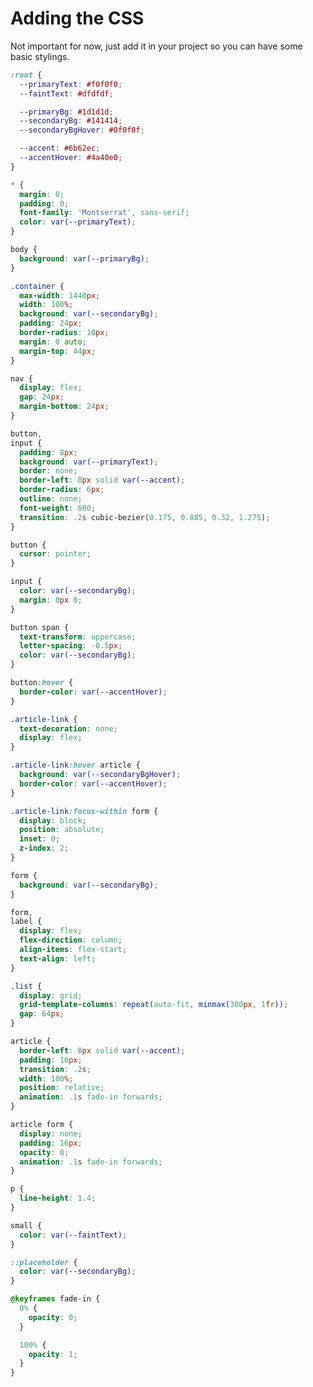 # Adding the CSS

Not important for now, just add it in your project so you can have some basic stylings.

```css filename="main.css"
:root {
  --primaryText: #f0f0f0;
  --faintText: #dfdfdf;

  --primaryBg: #1d1d1d;
  --secondaryBg: #141414;
  --secondaryBgHover: #0f0f0f;

  --accent: #6b62ec;
  --accentHover: #4a40e0;
}

* {
  margin: 0;
  padding: 0;
  font-family: 'Montserrat', sans-serif;
  color: var(--primaryText);
}

body {
  background: var(--primaryBg);
}

.container {
  max-width: 1440px;
  width: 100%;
  background: var(--secondaryBg);
  padding: 24px;
  border-radius: 10px;
  margin: 0 auto;
  margin-top: 44px;
}

nav {
  display: flex;
  gap: 24px;
  margin-bottom: 24px;
}

button,
input {
  padding: 8px;
  background: var(--primaryText);
  border: none;
  border-left: 8px solid var(--accent);
  border-radius: 6px;
  outline: none;
  font-weight: 600;
  transition: .2s cubic-bezier(0.175, 0.885, 0.32, 1.275);
}

button {
  cursor: pointer;
}

input {
  color: var(--secondaryBg);
  margin: 8px 0;
}

button span {
  text-transform: uppercase;
  letter-spacing: -0.5px;
  color: var(--secondaryBg);
}

button:hover {
  border-color: var(--accentHover);
}

.article-link {
  text-decoration: none;
  display: flex;
}

.article-link:hover article {
  background: var(--secondaryBgHover);
  border-color: var(--accentHover);
}

.article-link:focus-within form {
  display: block;
  position: absolute;
  inset: 0;
  z-index: 2;
}

form {
  background: var(--secondaryBg);
}

form,
label {
  display: flex;
  flex-direction: column;
  align-items: flex-start;
  text-align: left;
}

.list {
  display: grid;
  grid-template-columns: repeat(auto-fit, minmax(300px, 1fr));
  gap: 64px;
}

article {
  border-left: 8px solid var(--accent);
  padding: 16px;
  transition: .2s;
  width: 100%;
  position: relative;
  animation: .1s fade-in forwards;
}

article form {
  display: none;
  padding: 16px;
  opacity: 0;
  animation: .1s fade-in forwards;
}

p {
  line-height: 1.4;
}

small {
  color: var(--faintText);
}

::placeholder {
  color: var(--secondaryBg);
}

@keyframes fade-in {
  0% {
    opacity: 0;
  }

  100% {
    opacity: 1;
  }
}
```